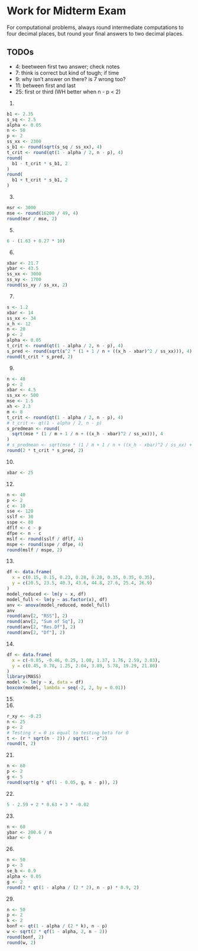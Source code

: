 # Work for Midterm Exam

For computational problems, always round intermediate computations to four
decimal places, but round your final answers to two decimal places.

## TODOs
-  4: beetween first two answer; check notes
- 7: think is correct but kind of tough; if time
- 9: why isn't answer on there? is 7 wrong too?
- 11: between first and last
- 25: first or third (WH better when n - p < 2)


1.

```r
b1 <- 2.35
s_sq <- 2.5
alpha <- 0.05
n <- 50
p <- 2
ss_xx <- 2300
s_b1 <- round(sqrt(s_sq / ss_xx), 4)
t_crit <- round(qt(1 - alpha / 2, n - p), 4)
round(
  b1 - t_crit * s_b1, 2
)
round(
  b1 + t_crit * s_b1, 2
)
```

3. 

```r
msr <- 3000
mse <- round(16200 / 49, 4)
round(msr / mse, 2)
```

5. 

```r
6 - (1.63 + 0.27 * 10)
```

6.

```r
xbar <- 21.7
ybar <- 43.5
ss_xx <- 3000
ss_xy <- 1700
round(ss_xy / ss_xx, 2)
```

7.

```r
s <- 1.2
xbar <- 14
ss_xx <- 34
x_h <- 12
n <- 20
p <- 2
alpha <- 0.05
t_crit <- round(qt(1 - alpha / 2, n - p), 4)
s_pred <- round(sqrt(s^2 * (1 + 1 / n + ((x_h - xbar)^2 / ss_xx))), 4)
round(t_crit * s_pred, 2)
```

9.

```r
n <- 48
p <- 2
xbar <- 4.5
ss_xx <- 500
mse <- 1.5
xh <- 2.3
m <- 8
t_crit <- round(qt(1 - alpha / 2, n - p), 4)
# t_crit <- qt(1 - alpha / 2, n - p)
s_predmean <- round(
  sqrt(mse * (1 / m + 1 / n + ((x_h - xbar)^2 / ss_xx))), 4
)
# s_predmean <- sqrt(mse * (1 / m + 1 / n + ((x_h - xbar)^2 / ss_xx) + 1))
round(2 * t_crit * s_pred, 2)
```

10.

```r
xbar <- 25
```

12.

```r
n <- 40
p <- 2
c <- 10
sse <- 120
sslf <- 30
sspe <- 80
dflf <- c - p
dfpe <- n - c
mslf <- round(sslf / dflf, 4)
mspe <- round(sspe / dfpe, 4)
round(mslf / mspe, 2)
```

13.

```r
df <- data.frame(
  x = c(0.15, 0.15, 0.23, 0.28, 0.28, 0.35, 0.35, 0.35),
  y = c(20.5, 23.5, 40.3, 43.6, 44.8, 27.6, 25.4, 26.9)
)
model_reduced <- lm(y ~ x, df)
model_full <- lm(y ~ as.factor(x), df)
anv <- anova(model_reduced, model_full)
anv
round(anv[2, "RSS"], 2)
round(anv[2, "Sum of Sq"], 2)
round(anv[2, "Res.Df"], 2)
round(anv[2, "Df"], 2)
```

14. 
```r
df <- data.frame(
  x = c(-0.85, -0.46, 0.25, 1.08, 1.37, 1.76, 2.59, 3.03),
  y = c(0.45, 0.78, 1.25, 2.04, 3.89, 5.78, 19.29, 21.80)
)
library(MASS)
model <- lm(y ~ x, data = df)
boxcox(model, lambda = seq(-2, 2, by = 0.01))
```

15. 

18.

```r
r_xy <- -0.23
n <- 25
p <- 2
# Testing r = 0 is equal to testing beta for 0
t <- (r * sqrt(n - 2)) / sqrt(1 - r^2)
round(t, 2)
```

21.

```r
n <- 60
p <- 2
g <- 5
round(sqrt(g * qf(1 - 0.05, g, n - p)), 2)
```

22.

```r
5 - 2.59 + 2 * 0.63 + 3 * -0.02
```

23.

```r
n <- 60
ybar <- 200.6 / n
xbar <- 0
```

26.

```r
n <- 50
p <- 3
se_b <- 0.9
alpha <- 0.05
g <- 2
round(2 * qt(1 - alpha / (2 * 2), n - p) * 0.9, 2)
```

29.

```r
n <- 50
p <- 2
k <- 2
bonf <- qt(1 - alpha / (2 * k), n - p)
w <- sqrt(2 * qf(1 - alpha, 2, n - 2))
round(bonf, 2)
round(w, 2)
```


